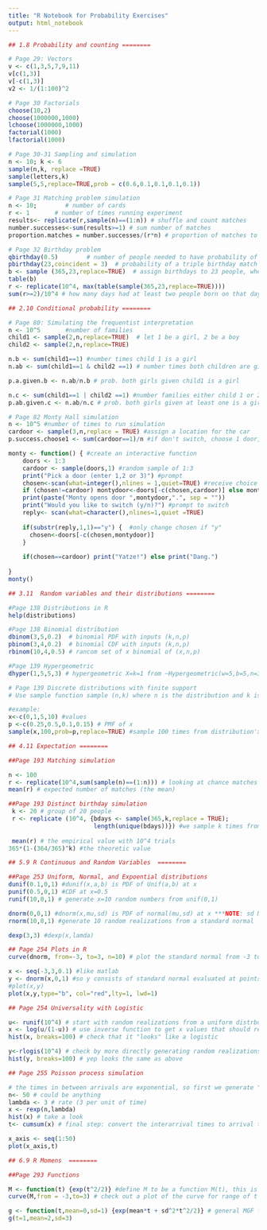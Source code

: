 ```yaml
---
title: "R Notebook for Probability Exercises"
output: html_notebook
---
```


 

```r
## 1.8 Probability and counting ========

# Page 29: Vectors
v <- c(1,3,5,7,9,11)
v[c(1,3)]
v[-c(1,3)]
v2 <- 1/(1:100)^2

# Page 30 Factorials  
choose(10,2)
choose(1000000,1000)
lchoose(1000000,1000)
factorial(1000)
lfactorial(1000)

# Page 30-31 Sampling and simulation
n <- 10; k <- 6
sample(n,k, replace =TRUE)
sample(letters,k)
sample(5,5,replace=TRUE,prob = c(0.6,0.1,0.1,0.1,0.1))

# Page 31 Matching problem simulation
n <- 10;        # number of cards
r <- 1       # number of times running experiment
results<- replicate(r,sample(n)==(1:n)) # shuffle and count matches
number.successes<-sum(results>=1) # sum number of matches
proportion.matches = number.successes/(r*n) # proportion of matches to total number of experiments

# Page 32 Birthday problem
qbirthday(0.5)        # number of people needed to have probability of at least 50% of at least one match
pbirthday(23,coincident = 3)  # probability of a triple birthday match given 23 people 
b <- sample (365,23,replace=TRUE)  # assign birthdays to 23 people, where each of 365 "days"" has equal probability
table(b)
r <- replicate(10^4, max(table(sample(365,23,replace=TRUE))))
sum(r>=2)/10^4 # how many days had at least two people born on that day, on average after 10^4 runs?

```

```r
## 2.10 Conditional probability ========

# Page 80: Simulating the frequentist interpretation
n <- 10^5       #number of families
child1 <- sample(2,n,replace=TRUE)  # let 1 be a girl, 2 be a boy
child2 <- sample(2,n,replace=TRUE)  

n.b <- sum(child1==1) #number times child 1 is a girl
n.ab <- sum(child1==1 & child2 ==1) # number times both children are girls

p.a.given.b <- n.ab/n.b # prob. both girls given child1 is a girl

n.c <- sum(child1==1 | child2 ==1) #number families either child 1 or 2 (or both) is a girl
p.ab.given.c <- n.ab/n.c # prob. both girls given at least one is a girl

# Page 82 Monty Hall simulation
n <- 10^5 #number of times to run simulation
cardoor <- sample(3,n,replace = TRUE) #assign a location for the car
p.success.choose1 <- sum(cardoor==1)/n #if don't switch, choose 1 door, probability of success (about 1/3)

monty <- function() { #create an interactive function
    doors <- 1:3
    cardoor <- sample(doors,1) #random sample of 1:3
    print("Pick a door (enter 1,2 or 3)") #prompt
    chosen<-scan(what=integer(),nlines = 1,quiet=TRUE) #receive choice of door
    if (chosen!=cardoor) montydoor<-doors[-c(chosen,cardoor)] else montydoor <- sample(doors[-chosen],1) #pick Monty's door
    print(paste("Monty opens door ",montydoor,".", sep = ""))
    print("Would you like to switch (y/n)?") #prompt to switch
    reply<- scan(what=character(),nlines=1,quiet =TRUE)
    
    if(substr(reply,1,1)=="y") {  #only change chosen if "y"
      chosen<-doors[-c(chosen,montydoor)]
    }
    
    if(chosen==cardoor) print("Yatze!") else print("Dang.")
    
}
monty()  

```
 
```r
## 3.11  Random variables and their distributions ========

#Page 138 Distributions in R
help(distributions)

#Page 138 Binomial distribution
dbinom(3,5,0.2)  # binomial PDF with inputs (k,n,p)
pbinom(3,4,0.2)  # binomial CDF with inputs (k,n,p)
rbinom(10,4,0.5) # rancom set of x binomial of (x,n,p)

#Page 139 Hypergeometric
dhyper(1,5,5,3) # hypergeometric X=k=1 from ~Hypergeometric(w=5,b=5,n=3)

# Page 139 Discrete distributions with finite support
# Use sample function sample (n,k) where n is the distribution and k is the number of elements to choose...but we can make x a vector of values with a corresponding vector, p, of probabilities (so x can be any distribution!)

#example:
x<-c(0,1,5,10) #values
p <-c(0.25,0.5,0.1,0.15) # PMF of x
sample(x,100,prob=p,replace=TRUE) #sample 100 times from distribution'x' 

```

```r
## 4.11 Expectation ========

##Page 193 Matching simulation

n <- 100
r <- replicate(10^4,sum(sample(n)==(1:n))) # looking at chance matches of a random sample of a deck of n cards ...
mean(r) # expected number of matches (the mean)

##Page 193 Distinct birthday simulation
 k <- 20 # group of 20 people
 r <- replicate (10^4, {bdays <- sample(365,k,replace = TRUE);
                        length(unique(bdays))}) #we sample k times from 1:365, then remove duplicates with unique(bdays) and length() calculatates the length AFTER duplicates have been removed... so R contains the # of distinct birhtdays
 
 mean(r) # the empirical value with 10^4 trials
365*(1-(364/365)^k) #the theoretic value
```

```r
## 5.9 R Continuous and Random Variables  ========

##Page 253 Uniform, Normal, and Expoential distributions
dunif(0.1,0,1) #dunif(x,a,b) is PDF of Unif(a,b) at x
punif(0.5,0,1) #CDF at x=0.5
runif(10,0,1) # generate x=10 random numbers from unif(0,1)

dnorm(0,0,1) #dnorm(x,mu,sd) is PDF of normal(mu,sd) at x ***NOTE: sd NOT variance**
rnorm(10,0,1) #generate 10 random realizations from a standard normal

dexp(3,3) #dexp(x,lamda)

## Page 254 Plots in R
curve(dnorm, from=-3, to=3, n=10) # plot the standard normal from -3 to 3 evaulated at 10 points

x <- seq(-3,3,0.1) #like matlab
y <- dnorm(x,0,1) #so y consists of standard normal evaluated at points x
#plot(x,y)
plot(x,y,type="b", col="red",lty=1, lwd=1)

## Page 254 Universality with Logistic

u<- runif(10^4) # start with random realizations from a uniform distrbution
x <- log(u/(1-u)) # use inverse function to get x values that should resemble a logistic distribution
hist(x, breaks=100) # check that it "looks" like a logistic

y<-rlogis(10^4) # check by more directly generating random realizations from a logistic 
hist(y, breaks=100) # yep looks the same as above

## Page 255 Poisson process simulation

# the times in between arrivals are exponential, so first we generate "interarrival" times as exponential distribution with rate parameter lambda
n<- 50 # could be anything
lambda <- 3 # rate (3 per unit of time)
x <- rexp(n,lambda) 
hist(x) # take a look
t<- cumsum(x) # final step: convert the interarrival times to arrival times using cumulative sum function

x_axis <- seq(1:50)
plot(x_axis,t)
```

```r
## 6.9 R Momens  ========

##Page 293 Functions  

M <- function(t) {exp(t^2/2)} #define M to be a function M(t), this is the MFG for standard normal
curve(M,from = -3,to=3) # check out a plot of the curve for range of t

g <- function(t,mean=0,sd=1) {exp(mean*t + sd^2*t^2/2)} # general MGF for N(mean,sd^2), and notice we set useful variable names and default values
g(t=1,mean=2,sd=3)


```

